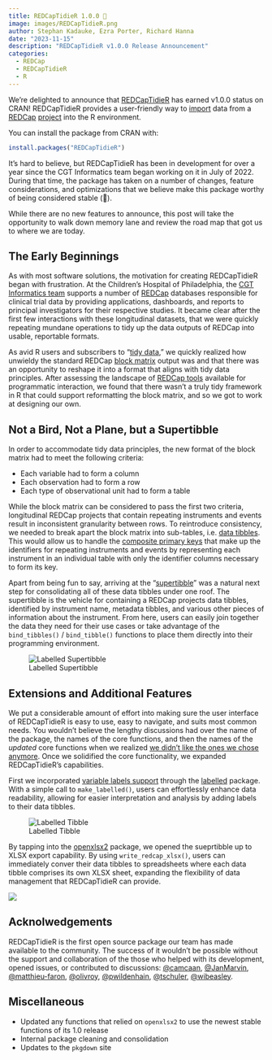 ```yaml
---
title: REDCapTidieR 1.0.0 🎉
image: images/REDCapTidieR.png
author: Stephan Kadauke, Ezra Porter, Richard Hanna
date: "2023-11-15"
description: "REDCapTidieR v1.0.0 Release Announcement"
categories:
  - REDCap
  - REDCapTidieR
  - R
---
```


We're delighted to announce that [REDCapTidieR](https://chop-cgtinformatics.github.io/REDCapTidieR/) has earned v1.0.0 status on CRAN! REDCapTidieR provides a user-friendly way to [import](https://chop-cgtinformatics.github.io/REDCapTidieR/articles/glossary.html#import) data from a [REDCap](https://www.project-redcap.org/) [project](https://chop-cgtinformatics.github.io/REDCapTidieR/articles/glossary.html#project) into the R environment.

You can install the package from CRAN with:

```r
install.packages("REDCapTidieR")
```

It's hard to believe, but REDCapTidieR has been in development for over a year since the CGT Informatics team began working on it in July of 2022. During that time, the package has taken on a number of changes, feature considerations, and optimizations that we believe make this package worthy of being considered stable (🎉).

While there are no new features to announce, this post will take the opportunity to walk down memory lane and review the road map that got us to where we are today.

## The Early Beginnings

As with most software solutions, the motivation for creating REDCapTidieR began with frustration. At the Children's Hospital of Philadelphia, the [CGT Informatics team](https://www.chop.edu/centers-programs/cell-and-gene-therapy-informatics-team) supports a number of [REDCap](https://www.project-redcap.org/) databases responsible for clinical trial data by providing applications, dashboards, and reports to principal investigators for their respective studies. It became clear after the first few interactions with these longitudinal datasets, that we were quickly repeating mundane operations to tidy up the data outputs of REDCap into usable, reportable formats.

As avid R users and subscribers to "[tidy data](https://www.jstatsoft.org/article/view/v059i10)," we quickly realized how unwieldy the standard REDCap [block matrix](https://chop-cgtinformatics.github.io/REDCapTidieR/articles/diving_deeper.html#the-block-matrix) output was and that there was an opportunity to reshape it into a format that aligns with tidy data principles. After assessing the landscape of [REDCap tools](https://redcap-tools.github.io/projects/) available for programmatic interaction, we found that there wasn't a truly tidy framework in R that could support reformatting the block matrix, and so we got to work at designing our own.

## Not a Bird, Not a Plane, but a Supertibble

In order to accommodate tidy data principles, the new format of the block matrix had to meet the following criteria:

- Each variable had to form a column
- Each observation had to form a row
- Each type of observational unit had to form a table

While the block matrix can be considered to pass the first two criteria, longitudinal REDCap projects that contain repeating instruments and events result in inconsistent granularity between rows. To reintroduce consistency, we needed to break apart the block matrix into sub-tables, i.e. [data tibbles](https://chop-cgtinformatics.github.io/REDCapTidieR/articles/glossary.html#data-tibble). This would allow us to handle the [composite primary keys](https://chop-cgtinformatics.github.io/REDCapTidieR/articles/glossary.html#composite-primary-key) that make up the identifiers for repeating instruments and events by representing each instrument in an individual table with only the identifier columns necessary to form its key.

Apart from being fun to say, arriving at the "[supertibble](https://chop-cgtinformatics.github.io/REDCapTidieR/articles/glossary.html#supertibble)" was a natural next step for consolidating all of these data tibbles under one roof. The supertibble is the vehicle for containing a REDCap projects data tibbles, identified by instrument name, metadata tibbles, and various other pieces of information about the instrument. From here, users can easily join together the data they need for their use cases or take advantage of the `bind_tibbles()` / `bind_tibble()` functions to place them directly into their programming environment.

![Labelled Supertibble](images/labelled_supertibble.png)

## Extensions and Additional Features

We put a considerable amount of effort into making sure the user interface of REDCapTidieR is easy to use, easy to navigate, and suits most common needs. You wouldn't believe the lengthy discussions had over the name of the package, the names of the core functions, and then the names of the _updated_ core functions when we realized [we didn't like the ones we chose anymore](https://chop-cgtinformatics.github.io/CGTInformaticsQuarto/posts/REDCapTidieR_v0.2.html#why-on-earth-would-you-do-that). Once we solidified the core functionality, we expanded REDCapTidieR's capabilities.

First we incorporated [variable labels support](https://chop-cgtinformatics.github.io/REDCapTidieR/articles/REDCapTidieR.html#adding-variable-labels-with-the-labelled-package) through the [labelled](https://larmarange.github.io/labelled/) package. With a simple call to `make_labelled()`, users can effortlessly enhance data readability, allowing for easier interpretation and analysis by adding labels to their data tibbles.

![Labelled Tibble](images/labelled_tibble.png)

By tapping into the [openxlsx2](https://janmarvin.github.io/openxlsx2/) package, we opened the sueprtibble up to XLSX export capability. By using `write_redcap_xlsx()`, users can immediately conver their data tibbles to spreadsheets where each data tibble comprises its own XLSX sheet, expanding the flexibility of data management that REDCapTidieR can provide.

![](images/write_xlsx_heroes_information.png)

## Acknolwedgements

REDCapTidieR is the first open source package our team has made available to the community. The success of it wouldn't be possible without the support and collaboration of the those who helped with its development, opened issues, or contributed to discussions: [@camcaan](https://github.com/camcaan), [@JanMarvin](https://github.com/JanMarvin), [@matthieu-faron](https://github.com/matthieu-faron), [@olivroy](https://github.com/olivroy), [@pwildenhain](https://github.com/pwildenhain), [@tschuler](https://github.com/tschuler), [@wibeasley](https://github.com/wibeasley).

## Miscellaneous

-   Updated any functions that relied on `openxlsx2` to use the newest stable functions of its 1.0 release
-   Internal package cleaning and consolidation
-   Updates to the `pkgdown` site
